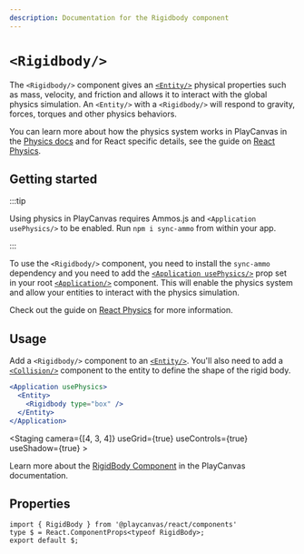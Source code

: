 ```yaml
---
description: Documentation for the Rigidbody component
---
```


# `<Rigidbody/>`


The `<Rigidbody/>` component gives an [`<Entity/>`](../entity) physical properties such as mass, velocity, and friction and allows it to interact with the global physics simulation. An `<Entity/>` with a `<Rigidbody/>` will respond to gravity, forces, torques and other physics behaviors.

You can learn more about how the physics system works in PlayCanvas in the [Physics docs](/user-manual/physics/) and for React specific details, see the guide on [React Physics](/user-manual/playcanvas-react/guide/physics).

## Getting started

:::tip

Using physics in PlayCanvas requires Ammos.js and `<Application usePhysics/>` to be enabled. Run `npm i sync-ammo` from within your app.

:::

To use the `<Rigidbody/>` component, you need to install the `sync-ammo` dependency and you need to add the [`<Application usePhysics/>`](../application) prop set in your root [`<Application/>`](../application) component. This will enable the physics system and allow your entities to interact with the physics simulation.

Check out the guide on [React Physics](/user-manual/playcanvas-react/guide/physics) for more information.

## Usage

Add a `<Rigidbody/>` component to an [`<Entity/>`](../entity). You'll also need to add a [`<Collision/>`](../collision) component to the entity to define the shape of the rigid body.

```jsx
<Application usePhysics>
  <Entity>
    <Rigidbody type="box" />
  </Entity>
</Application>
```

<CodeExample
  label="Interactive Physics Example"
  filename="rigidbody-example.jsx"
  code={RigidbodyExampleSource}
  showDemo>
  <Application usePhysics>
    <Staging
      camera={[4, 3, 4]}
      useGrid={true}
      useControls={true}
      useShadow={true}
      >
      <RigidbodyExample />
    </Staging>
  </Application>
</CodeExample>

Learn more about the [RigidBody Component](https://api.playcanvas.com/engine/classes/RigidBodyComponent.html) in the PlayCanvas documentation.

## Properties

```tsx asTypedoc
import { RigidBody } from '@playcanvas/react/components'
type $ = React.ComponentProps<typeof RigidBody>;
export default $;
```
